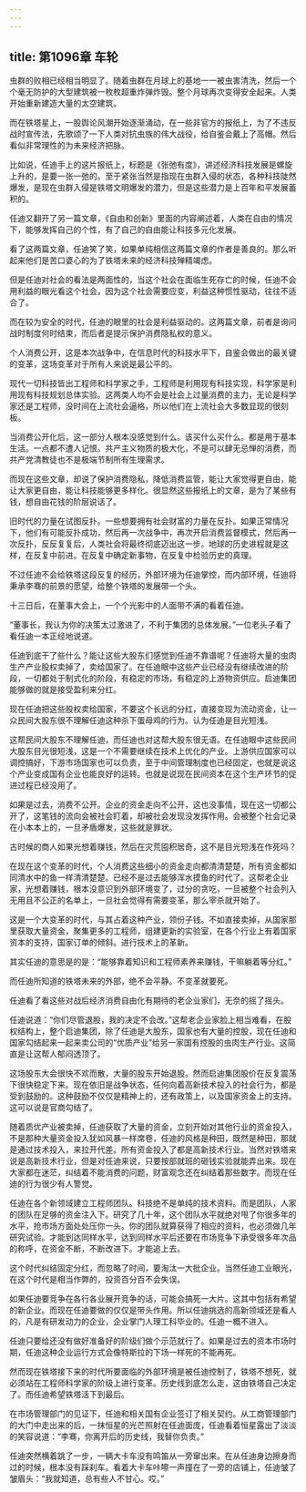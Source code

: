 ```yaml
---
---
---
```

title: 第1096章 车轮
---



虫群的败相已经相当明显了。随着虫群在月球上的基地一一被虫害清洗，然后一个个毫无防护的大型建筑被一枚枚超重炸弹炸毁。整个月球再次变得安全起来。人类开始重新建造大量的太空建筑。

而在铁塔星上，一股舆论风潮开始逐渐涌动，在一些非官方的报纸上，为了不违反战时宣传法，先歌颂了一下人类对抗虫族的伟大战役，给自鉴会戴上了高帽。然后看似非常理性的为未来经济把脉。

比如说，任迪手上的这片报纸上，标题是《张弛有度》，讲述经济科技发展是螺旋上升的，是要一张一弛的。至于紧张当然是指现在虫群入侵的状态，各种科技陡然爆发，是现在虫群入侵是铁塔文明爆发的潜力，但是这些潜力是上百年和平发展蓄积的。

任迪又翻开了另一篇文章，《自由和创新》里面的内容阐述着，人类在自由的情况下，能够发挥自己的个性，有了自己的自由能让科技多元化发展。

看了这两篇文章，任迪笑了笑，如果单纯相信这两篇文章的作者是善良的。那么听起来他们是苦口婆心的为了铁塔未来的经济科技殚精竭虑。

但是任迪对社会的看法是两面性的，当这个社会在面临生死存亡的时候，任迪不会用利益的眼光看这个社会，因为这个社会需要应变，利益这种惯性驱动，往往不适合了。

而在较为安全的时代，任迪的眼里的社会是利益驱动的。这两篇文章，前者是询问战时制度何时结束，而后者是提示保护消费隐私权的意义。

个人消费公开，这是本次战争中，在信息时代的科技水平下，自鉴会做出的最关键的变革，这场变革对于所有人来说是最公平的。

现代一切科技皆出工程师和科学家之手，工程师是利用现有科技实现，科学家是利用现有科技规划总体实验。这两类人均不会是社会上过量消费的主力，无论是科学家还是工程师，没时间在上流社会逼格，所以他们在上流社会大多数显现的很刻板。

当消费公开化后，这一部分人根本没感觉到什么。该买什么买什么。都是用于基本生活。一点都不遭人记恨。共产主义物质的极大化，不是可以肆无忌惮的消费，而共产党清教徒也不是极端节制所有生理需求。

而现在这些文章，却说了保护消费隐私，降低消费监管，能让大家觉得更自由，能让大家更自由，能让科技能够更多样化。很显然这些报纸上的文章，是为了某些有钱，想自由花钱的阶层说话了。

旧时代的力量在试图反扑。一些想要拥有社会财富的力量在反扑。如果正常情况下，他们有可能反扑成功，然后再一次战争中，再次开启消费监督模式，然后再一次反扑，反反复复后，人类社会将最终彻底迈出这一步。地球的历史进程就是这样，在反复中前进。在反复中确定新事物，在反复中检验历史的真理。

不过任迪不会给铁塔这段反复的经历，外部环境为任迪掌控，而内部环境，任迪将秉承李骞的前景的愿望，给整个铁塔的发展带一个头。

十三日后，在董事大会上，一个个光影中的人面带不满的看着任迪。

“董事长，我认为你的决策太过激进了，不利于集团的总体发展。”一位老头子看了看任迪一本正经地说道。

任迪到底干了些什么？能让这些大股东们感觉到任迪不靠谱呢？任迪将大量的虫肉生产产业股权卖掉了，卖给国家了。在任迪眼中这些产业已经没有继续改进的阶段，一切都处于制式化的阶段，有稳定的市场，有稳定的上游物资供应。启迪集团能够做的就是接受盈利来分红。

现在任迪把这些股权卖给国家，不要这个长远的分红，直接变现为流动资金，让一众民间大股东很不理解任迪这种杀下蛋母鸡的行为。认为任迪是目光短浅。

这帮民间大股东不理解任迪，而任迪也对这帮大股东很无语。在任迪眼中这些民间大股东目光很短浅，这是一个不需要继续在技术上优化的产业。上游供应国家可以调控搞好，下游市场国家也可以负责，至于中间管理制度也已经固定，也就是说这个产业变成国有企业也能良好的运转。也就是说现在民间资本在这个生产环节的促进过程已经没用了。

如果是过去，消费不公开。企业的资金走向不公开，这也没事情，现在这一切都公开了，这笔钱的流向会被社会盯着，却被社会发现没发挥作用。会被整个社会记录在小本本上的，一旦矛盾爆发，这些就是罪状。

古时候的商人如果光想着赚钱，然后在灾荒囤积居奇，这不是目光短浅在作死吗？

在现在这个变革的时代，个人消费这些细小的资金走向都清清楚楚，所有资金都如同清水中的鱼一样清清楚楚。已经不是过去能够浑水摸鱼的时代了。这帮老企业家，光想着赚钱，根本没意识到外部环境变了，过分的贪吃，一旦被整个社会列入无用且不公正的名单上，一旦社会觉得有需要变革，那么宰杀就开始了。

这是一个大变革的时代，与其占着这种产业，领份子钱。不如直接卖掉，从国家那里获取大量资金，聚集更多的工程师，组建更新的实验室，在各个行业上有着国家资本的支持，国家订单的倾斜。进行技术上的革新。

其实任迪的意思是的是：“能够靠着知识和工程师素养来赚钱，干嘛躺着等分红。”

而任迪所知道的铁塔未来的外部，绝不会平静。不变革就要死。

任迪看了看这些对战后经济消费自由化有期待的老企业家们，无奈的摇了摇头。

任迪说道：“你们尽管退股，我的决定不会改。”这帮老企业家脸上相当难看，在股权结构上，整个启迪集团，除了任迪是大股东，国家也有大量的控股，现在任迪和国家勾结起来一起来卖公司的“优质产业”给另一家国有控股的虫肉生产行业。这简直是让这帮人郁闷透顶了。

这场股东大会很快不欢而散，大量的股东开始退股。然而启迪集团股价在反复震荡下很快稳定下来。现在依旧是战争状态，任何向着高新技术投入的社会行为，都是受到鼓励的。这种鼓励不仅仅是精神上的，还有政策上，以及国家资金上的支持。这可以说是官商勾结了。

随着质优产业被卖掉，任迪获取了大量的资金，立刻开始对其他行业的资金投入，不是那种大量资金投入犹如风暴一样席卷，任迪的风格是种田，既然是种田，那就是通过技术投入，来拉开代差。所有资金投入了都是高新技术行业。当然对铁塔来说是高新技术行业，但是对任迪来说，只要按部就班的砸钱实验就能弄出来。现在大家都在迷茫，纠结着不能消费的问题，财富观念还在纠结着那些数字。而现在任迪的行为很少有人警觉。

任迪在各个新领域建立工程师团队。科技绝不是单纯的技术资料。而是团队，人家的团队在足够的资金注入下。研究了几十年，这个团队水平就绝对甩了你很多年的水平，抢市场方面处处压你一头。你的团队就算获得了相应的资料，也必须做几年研究试验。才能到达同样水平，达到同样水平后还要在市场竞争下承受很多年次品的称呼，在资金不断，不断改进下。才能追上去。

这个时代纠结固定分红，而忽略了时间，要淘汰一大批企业。当然任迪工业眼光，在这个时代是相当作弊的，投资百分百不会失误。

如果任迪要竞争在各行各业展开竞争的话，可能会搞死一大片。这其中包括有希望的新企业。而现在任迪要做的仅仅是带头作用。所以任迪挑选的高新领域还是看人的，凡是有研发动力的企业，企业掌门人理工科毕业的。任迪一概不进入。

任迪只要给还没有做好准备好的阶级们做个示范就行了。如果是过去的资本市场时期，任迪这种企业运行方式会像特斯拉的下场一样死的不能再死。

然而现在铁塔接下来的时代所要面临的外部环境是被任迪控制了，铁塔不想死，就必须站在工程师科学家的阶级上进行变革。历史线到底怎么走，这由铁塔自己决定了。而任迪希望铁塔活下到最后。

在市场管理部门的见证下，任迪和相关国有企业签订了相关契约。从工商管理部门的大门中走出来的后，一抹恒星的光芒照射在任迪面庞，任迪看着恒星露出了淡淡的笑容说道：“李骞，你离开后的历史线，我替你负责。”

任迪突然横着跳了一步，一辆大卡车没有鸣笛从一旁窜出来。在从任迪身边擦身而过的时候，根本没有踩刹车。看着大卡车咔嚓一声撞在了一旁的店铺上，任迪皱了皱眉头：“我就知道，总有些人不甘心。哎。”
